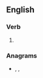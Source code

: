 ==English==

===Verb===
{{head|en|verb form}}

# {{en-third-person singular of|opt out}}

===Anagrams===
* {{l|en|opt-outs}}, {{l|en|outpost}}, {{l|en|out-tops}}